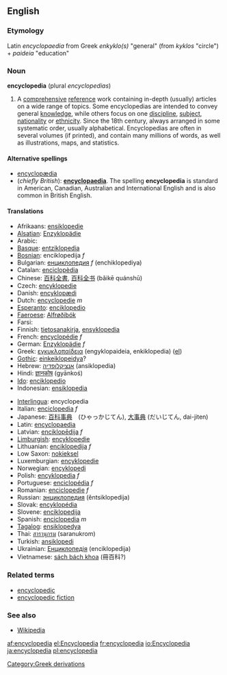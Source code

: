 ==English==
===Etymology===
Latin ''encyclopaedia'' from Greek ''enkyklo(s)'' "general" (from ''kyklos'' "circle") + ''paideia'' "education"

===Noun===
'''encyclopedia'''  (plural ''encyclopedias'')
# A [[comprehensive]] [[reference]] work containing in-depth (usually) articles on a wide range of topics.  Some encyclopedias are intended to convey general [[knowledge]], while others focus on one [[discipline]], [[subject]], [[nationality]] or [[ethnicity]].  Since the 18th century, always arranged in some systematic order, usually alphabetical.  Encyclopedias are often in several volumes (if printed), and contain many millions of words, as well as illustrations, maps, and statistics.

====Alternative spellings====
*[[encyclopædia]]
*(''chiefly British''): '''[[encyclopaedia]]'''.  The spelling '''encyclopedia''' is standard in American, Canadian, Australian and International English and is also common in British English.

====Translations====
{{top}}
*Afrikaans: [[ensiklopedie]]
*[[Alsatian]]: [[Enzyklopädie]]
*Arabic: {{ARchar|[[موسوعة]]}}
*[[Basque]]: [[entziklopedia]]
*[[Bosnian]]: enciklopedija ''f''
*Bulgarian: [[енциклопедия]] ''f'' (enchiklopediya)
*Catalan: [[enciclopèdia]]
*Chinese: [[百科全書]], [[百科全书]] (bǎikē quánshū)
*Czech: [[encyklopedie]]
*Danish: [[encyklopædi]]
*Dutch: [[encyclopedie]] ''m''
*[[Esperanto]]: [[enciklopedio]]
*[[Faeroese]]: [[Alfrøðibók]]
*Farsi: {{FAchar|[[دایرةالمعارف]]}}
*Finnish: [[tietosanakirja]], [[ensyklopedia]]
*French: [[encyclopédie]] ''f''
*German: [[Enzyklopädie]] ''f''
*Greek: [[εγκυκλοπαίδεια]] (engyklopaideia, enkiklopedia) ([[:el:εγκυκλοπαδεια|el]])
*[[Gothic]]: [[einkeiklopeidya]]?
*Hebrew: [[אנציקלופדיה]] (ansiklopedia)
*Hindi: [[ज्ञानकोष]] (gyānkoś)
*[[Ido]]: [[enciklopedio]]
*Indonesian: [[ensiklopedia]]
{{mid}}
*[[Interlingua]]: encyclopedia
*Italian: [[enciclopedia]] ''f''
*Japanese: [[百科事典]]　(ひゃっかじてん), [[大事典]] (だいじてん, dai-jiten)
*Latin: [[encyclopaedia]]
*Latvian: [[enciklopēdija]] ''f''
*[[Limburgish]]: [[encyklopedie]]
*Lithuanian: [[enciklopedija]] ''f''
*Low Saxon: [[nokieksel]]
*Luxemburgian: [[encyklopedie]]
*Norwegian: [[encyklopedi]]
*Polish: [[encyklopedia]] ''f''
*Portuguese: [[enciclopédia]] ''f''
*Romanian: [[enciclopedie]] ''f''
*Russian: [[энциклопедия]] (ěntsiklopedija)
*Slovak: [[encyklopédia]]
*Slovene: [[enciklopedija]]
*Spanish: [[enciclopedia]] ''m''
*[[Tagalog]]: [[ensiklopedya]]
*Thai: [[สารานุกรม]] (saranukrom)
*Turkish: [[ansiklopedi]]
*Ukrainian: [[Енциклопедія]] (enciklopedija)
*Vietnamese: [[sách bách khoa]] (冊百科?)
{{bottom}}

===Related terms===
*[[encyclopedic]]
*[[encyclopedic fiction]]

===See also===
*[[Wikipedia]]

{{Wikipedia}}

[[Category:Greek derivations]]
[[af:encyclopedia]]
[[el:Encyclopedia]]
[[fr:encyclopedia]]
[[io:Encyclopedia]]
[[ja:encyclopedia]]
[[pl:encyclopedia]]